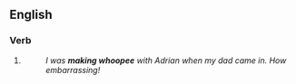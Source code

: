 ==English==

===Verb===
{{head|en|present participle}}

# {{present participle of|make whoopee|lang=en|nocat=1}}
#: ''I was '''making whoopee''' with Adrian when my dad came in. How embarrassing!''